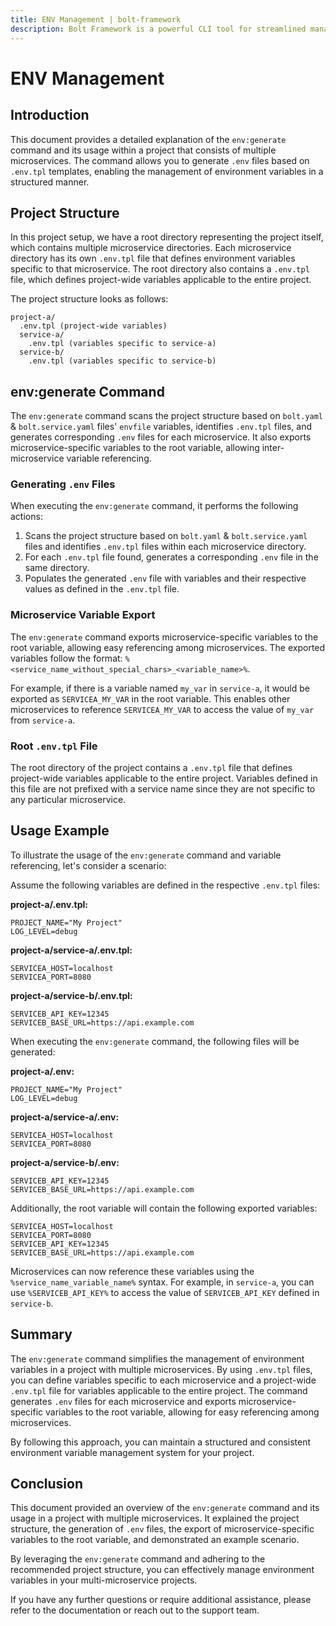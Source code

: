 ```yaml
---
title: ENV Management | bolt-framework
description: Bolt Framework is a powerful CLI tool for streamlined management and deployment of projects and services.
---
```



<Meta title="Getting Started/ENV Management" />


# ENV Management

## Introduction

This document provides a detailed explanation of the `env:generate` command and its usage within a project that consists of multiple microservices. The command allows you to generate `.env` files based on `.env.tpl` templates, enabling the management of environment variables in a structured manner.

## Project Structure

In this project setup, we have a root directory representing the project itself, which contains multiple microservice directories. Each microservice directory has its own `.env.tpl` file that defines environment variables specific to that microservice. The root directory also contains a `.env.tpl` file, which defines project-wide variables applicable to the entire project.

The project structure looks as follows:

```
project-a/
  .env.tpl (project-wide variables)
  service-a/
    .env.tpl (variables specific to service-a)
  service-b/
    .env.tpl (variables specific to service-b)
```

## env:generate Command

The `env:generate` command scans the project structure based on `bolt.yaml` & `bolt.service.yaml` files' `envfile` variables, identifies `.env.tpl` files, and generates corresponding `.env` files for each microservice. It also exports microservice-specific variables to the root variable, allowing inter-microservice variable referencing.

### Generating `.env` Files

When executing the `env:generate` command, it performs the following actions:

1. Scans the project structure based on `bolt.yaml` & `bolt.service.yaml` files and identifies `.env.tpl` files within each microservice directory.
2. For each `.env.tpl` file found, generates a corresponding `.env` file in the same directory.
3. Populates the generated `.env` file with variables and their respective values as defined in the `.env.tpl` file.

### Microservice Variable Export

The `env:generate` command exports microservice-specific variables to the root variable, allowing easy referencing among microservices. The exported variables follow the format: `%<service_name_without_special_chars>_<variable_name>%`.

For example, if there is a variable named `my_var` in `service-a`, it would be exported as `SERVICEA_MY_VAR` in the root variable. This enables other microservices to reference `SERVICEA_MY_VAR` to access the value of `my_var` from `service-a`.

### Root `.env.tpl` File

The root directory of the project contains a `.env.tpl` file that defines project-wide variables applicable to the entire project. Variables defined in this file are not prefixed with a service name since they are not specific to any particular microservice.

## Usage Example

To illustrate the usage of the `env:generate` command and variable referencing, let's consider a scenario:

Assume the following variables are defined in the respective `.env.tpl` files:

**project-a/.env.tpl:**
```
PROJECT_NAME="My Project"
LOG_LEVEL=debug
```

**project-a/service-a/.env.tpl:**
```
SERVICEA_HOST=localhost
SERVICEA_PORT=8080
```

**project-a/service-b/.env.tpl:**
```
SERVICEB_API_KEY=12345
SERVICEB_BASE_URL=https://api.example.com
```

When executing the `env:generate` command, the following files will be generated:

**project-a/.env:**
```
PROJECT_NAME="My Project"
LOG_LEVEL=debug
```

**project-a/service-a/.env:**
```
SERVICEA_HOST=localhost
SERVICEA_PORT=8080
```

**project-a/service-b/.env:**
```
SERVICEB_API_KEY=12345
SERVICEB_BASE_URL=https://api.example.com
```

Additionally, the root variable will contain the following exported variables:

```
SERVICEA_HOST=localhost
SERVICEA_PORT=8080
SERVICEB_API_KEY=12345
SERVICEB_BASE_URL=https://api.example.com
```

Microservices can now reference these variables using the `%service_name_variable_name%` syntax. For example, in `service-a`, you can use `%SERVICEB_API_KEY%` to access the value of `SERVICEB_API_KEY` defined in `service-b`.

## Summary

The `env:generate` command simplifies the management of environment variables in a project with multiple microservices. By using `.env.tpl` files, you can define variables specific to each microservice and a project-wide `.env.tpl` file for variables applicable to the entire project. The command generates `.env` files for each microservice and exports microservice-specific variables to the root variable, allowing for easy referencing among microservices.

By following this approach, you can maintain a structured and consistent environment variable management system for your project.

## Conclusion

This document provided an overview of the `env:generate` command and its usage in a project with multiple microservices. It explained the project structure, the generation of `.env` files, the export of microservice-specific variables to the root variable, and demonstrated an example scenario.

By leveraging the `env:generate` command and adhering to the recommended project structure, you can effectively manage environment variables in your multi-microservice projects.

If you have any further questions or require additional assistance, please refer to the documentation or reach out to the support team.

